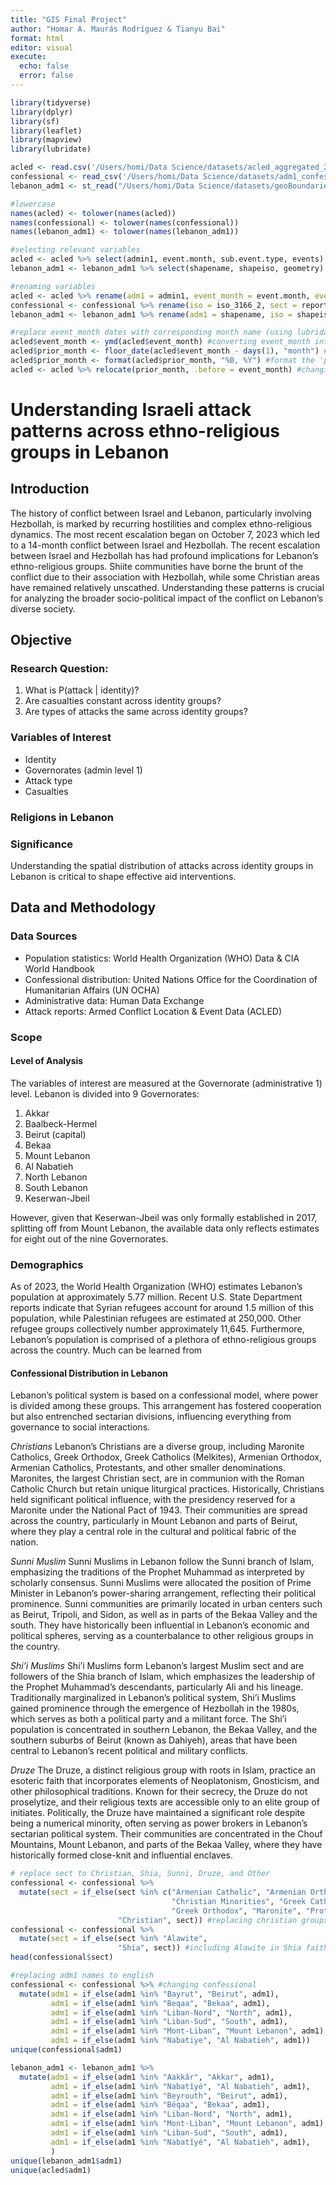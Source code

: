 ```yaml
---
title: "GIS Final Project"
author: "Homar A. Maurás Rodríguez & Tianyu Bai"
format: html
editor: visual
execute: 
  echo: false
  error: false
---
```


```r
library(tidyverse)
library(dplyr)
library(sf)
library(leaflet)
library(mapview)
library(lubridate)
```

```r
acled <- read.csv('/Users/homi/Data Science/datasets/acled_aggregated_20060.csv')
confessional <- read_csv('/Users/homi/Data Science/datasets/adm1_confessional.csv')
lebanon_adm1 <- st_read("/Users/homi/Data Science/datasets/geoBoundaries-LBN-ADM1-all/geoBoundaries-LBN-ADM1.shp")
```

```r
#lowercase
names(acled) <- tolower(names(acled))
names(confessional) <- tolower(names(confessional))
names(lebanon_adm1) <- tolower(names(lebanon_adm1))

#selecting relevant variables
acled <- acled %>% select(admin1, event.month, sub.event.type, events)
lebanon_adm1 <- lebanon_adm1 %>% select(shapename, shapeiso, geometry)

#renaming variables
acled <- acled %>% rename(adm1 = admin1, event_month = event.month, event_type = sub.event.type)
confessional <- confessional %>% rename(iso = iso_3166_2, sect = reported_sect, adm1_sect = adm1_total)
lebanon_adm1 <- lebanon_adm1 %>% rename(adm1 = shapename, iso = shapeiso)

#replace event_month dates with corresponding month name (using lubridate)
acled$event_month <- ymd(acled$event_month) #converting event_month into date format
acled$prior_month <- floor_date(acled$event_month - days(1), "month") #adjust to the prior month by subtracting one day, then getting the first day of that month
acled$prior_month <- format(acled$prior_month, "%B, %Y") #format the 'prior_month' column as "Month, Year"
acled <- acled %>% relocate(prior_month, .before = event_month) #changing column order
```

# Understanding Israeli attack patterns across ethno-religious groups in Lebanon

## Introduction

The history of conflict between Israel and Lebanon, particularly involving Hezbollah, is marked by recurring hostilities and complex ethno-religious dynamics. The most recent escalation began on October 7, 2023 which led to a 14-month conflict between Israel and Hezbollah. The recent escalation between Israel and Hezbollah has had profound implications for Lebanon’s ethno-religious groups. Shiite communities have borne the brunt of the conflict due to their association with Hezbollah, while some Christian areas have remained relatively unscathed. Understanding these patterns is crucial for analyzing the broader socio-political impact of the conflict on Lebanon's diverse society.

## Objective

### Research Question:

1.  What is P(attack \| identity)?
2.  Are casualties constant across identity groups?
3.  Are types of attacks the same across identity groups?

### Variables of Interest

-   Identity
-   Governorates (admin level 1)
-   Attack type
-   Casualties

### Religions in Lebanon

### Significance

Understanding the spatial distribution of attacks across identity groups in Lebanon is critical to shape effective aid interventions.

## Data and Methodology

### Data Sources
* Population statistics: World Health Organization (WHO) Data & CIA World Handbook
* Confessional distribution: United Nations Office for the Coordination of Humanitarian Affairs (UN OCHA)
* Administrative data: Human Data Exchange
* Attack reports: Armed Conflict Location & Event Data (ACLED)


### Scope

#### Level of Analysis
The variables of interest are measured at the Governorate (administrative 1) level. Lebanon is divided into 9 Governorates:

1.  Akkar
2.  Baalbeck-Hermel
3.  Beirut (capital)
4.  Bekaa
5.  Mount Lebanon
6.  Al Nabatieh
7.  North Lebanon
8.  South Lebanon
9.  Keserwan-Jbeil

However, given that Keserwan-Jbeil was only formally established in 2017, splitting off from Mount Lebanon, the available data only reflects estimates for eight out of the nine Governorates.


### Demographics
As of 2023, the World Health Organization (WHO) estimates Lebanon's population at approximately 5.77 million. Recent U.S. State Department reports indicate that Syrian refugees account for around 1.5 million of this population, while Palestinian refugees are estimated at 250,000. Other refugee groups collectively number approximately 11,645. Furthermore, Lebanon's population is comprised of a plethora of ethno-religious groups across the country. Much can be learned from 


#### Confessional Distribution in Lebanon
Lebanon’s political system is based on a confessional model, where power is divided among these groups. This arrangement has fostered cooperation but also entrenched sectarian divisions, influencing everything from governance to social interactions.

*Christians*
Lebanon’s Christians are a diverse group, including Maronite Catholics, Greek Orthodox, Greek Catholics (Melkites), Armenian Orthodox, Armenian Catholics, Protestants, and other smaller denominations. Maronites, the largest Christian sect, are in communion with the Roman Catholic Church but retain unique liturgical practices. Historically, Christians held significant political influence, with the presidency reserved for a Maronite under the National Pact of 1943. Their communities are spread across the country, particularly in Mount Lebanon and parts of Beirut, where they play a central role in the cultural and political fabric of the nation.

*Sunni Muslim*
Sunni Muslims in Lebanon follow the Sunni branch of Islam, emphasizing the traditions of the Prophet Muhammad as interpreted by scholarly consensus. Sunni Muslims were allocated the position of Prime Minister in Lebanon's power-sharing arrangement, reflecting their political prominence. Sunni communities are primarily located in urban centers such as Beirut, Tripoli, and Sidon, as well as in parts of the Bekaa Valley and the south. They have historically been influential in Lebanon’s economic and political spheres, serving as a counterbalance to other religious groups in the country.

*Shi’i Muslims*
Shi’i Muslims form Lebanon's largest Muslim sect and are followers of the Shia branch of Islam, which emphasizes the leadership of the Prophet Muhammad's descendants, particularly Ali and his lineage. Traditionally marginalized in Lebanon's political system, Shi’i Muslims gained prominence through the emergence of Hezbollah in the 1980s, which serves as both a political party and a militant force. The Shi’i population is concentrated in southern Lebanon, the Bekaa Valley, and the southern suburbs of Beirut (known as Dahiyeh), areas that have been central to Lebanon’s recent political and military conflicts.

*Druze*
The Druze, a distinct religious group with roots in Islam, practice an esoteric faith that incorporates elements of Neoplatonism, Gnosticism, and other philosophical traditions. Known for their secrecy, the Druze do not proselytize, and their religious texts are accessible only to an elite group of initiates. Politically, the Druze have maintained a significant role despite being a numerical minority, often serving as power brokers in Lebanon’s sectarian political system. Their communities are concentrated in the Chouf Mountains, Mount Lebanon, and parts of the Bekaa Valley, where they have historically formed close-knit and influential enclaves.



```r
# replace sect to Christian, Shia, Sunni, Druze, and Other
confessional <- confessional %>%
  mutate(sect = if_else(sect %in% c("Armenian Catholic", "Armenian Orthodox", 
                                    "Christian Minorities", "Greek Catholic", 
                                    "Greek Orthodox", "Maronite", "Protestant"), 
                        "Christian", sect)) #replacing christian groups into broader christian category
confessional <- confessional %>%
  mutate(sect = if_else(sect %in% "Alawite", 
                        "Shia", sect)) #including Alawite in Shia faith
head(confessional$sect)

#replacing adm1 names to english
confessional <- confessional %>% #changing confessional
  mutate(adm1 = if_else(adm1 %in% "Bayrut", "Beirut", adm1),
         adm1 = if_else(adm1 %in% "Beqaa", "Bekaa", adm1),
         adm1 = if_else(adm1 %in% "Liban-Nord", "North", adm1),
         adm1 = if_else(adm1 %in% "Liban-Sud", "South", adm1),
         adm1 = if_else(adm1 %in% "Mont-Liban", "Mount Lebanon", adm1),
         adm1 = if_else(adm1 %in% "Nabatiye", "Al Nabatieh", adm1)) 
unique(confessional$adm1)

lebanon_adm1 <- lebanon_adm1 %>%
  mutate(adm1 = if_else(adm1 %in% "Aakkâr", "Akkar", adm1),
         adm1 = if_else(adm1 %in% "Nabatîyé", "Al Nabatieh", adm1),
         adm1 = if_else(adm1 %in% "Beyrouth", "Beirut", adm1),
         adm1 = if_else(adm1 %in% "Béqaa", "Bekaa", adm1),
         adm1 = if_else(adm1 %in% "Liban-Nord", "North", adm1),
         adm1 = if_else(adm1 %in% "Mont-Liban", "Mount Lebanon", adm1),
         adm1 = if_else(adm1 %in% "Liban-Sud", "South", adm1),
         adm1 = if_else(adm1 %in% "Nabatîyé", "Al Nabatieh", adm1),
         )
unique(lebanon_adm1$adm1)
unique(acled$adm1)
```
